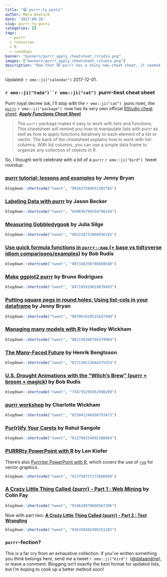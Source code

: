 ```yaml
---
title: "😸 purrr-ty posts"
author: Mara Averick
date: '2017-09-26'
slug: purrr-ty-posts
categories: []
tags:
  - purrr
  - resources
  - R
  - roundups
banner: "banners/purrr_apply_cheatsheet_rstudio.png"
images: ["banners/purrr_apply_cheatsheet_rstudio.png"]
description: "Now that 😻 purrr has a shiny new cheat sheet, it seemed like a fitting tribute to give the package its own tweet roundup..."
---
```


Updated: `r emo::ji("calendar")` 2017-12-01.


### `r emo::ji("tada")``r emo::ji("cat")`&nbsp; purrr-tiest cheat sheet

Purrr royal decree (ok, I'll stop with the `r emo::ji("cat")` &nbsp;puns now), the [`purrr`](http://purrr.tidyverse.org/) `r emo::ji("package")` &nbsp;now has its very own official [RStudio cheat sheet](https://www.rstudio.com/resources/cheatsheets/): [**_Apply Functions Cheat Sheet_**](https://github.com/rstudio/cheatsheets/blob/master/purrr.pdf)

 >  The `purrr` package makes it easy to work with lists and functions. This cheatsheet will remind you how to manipulate lists with purrr as well as how to apply functions iteratively to each element of a list or vector. The back of the cheatsheet explains how to work with list-columns. With list columns, you can use a simple data frame to organize any collection of objects in R.

So, I thought we'd celebrate with a bit of a `purrr` `r emo::ji("bird")` &nbsp;tweet roundup:

### [purrr tutorial: lessons and examples](https://jennybc.github.io/purrr-tutorial/bk00_vectors-and-lists.html) by Jenny Bryan

```r
blogdown::shortcode("tweet", "901627584651382785")
```

### [Labeling Data with purrr](http://www.json.blog/2017/03/labeling-data-with-purrr/) by Jason Becker

```r
blogdown::shortcode("tweet", "840036799254790144")
```

### [Measuring Gobbledygook](https://juliasilge.com/blog/gobbledygook/) by Julia Silge

```r
blogdown::shortcode("tweet", "802210752060936192")
```

### [Use quick formula functions in `purrr::map` (+ base vs tidtyverse idiom comparisons/examples)](https://rud.is/b/2016/07/26/use-quick-formula-functions-in-purrrmap-base-vs-tidtyverse-idiom-comparisonsexamples/) by Bob Rudis

```r
blogdown::shortcode("tweet", "807348358746689540")
```

### [Make ggplot2 purrr](http://www.brodrigues.co/blog/2017-03-29-make-ggplot2-purrr/) by Bruno Rodrigues

```r
blogdown::shortcode("tweet", "847195919019839493")
```

### [Putting square pegs in round holes: Using list-cols in your dataframe](https://speakerdeck.com/jennybc/putting-square-pegs-in-round-holes-using-list-cols-in-your-dataframe) by Jenny Bryan

```r
blogdown::shortcode("tweet", "907063420515647490")
```

### [Managing many models with R](Managing many models with R) by Hadley Wickham

```r
blogdown::shortcode("tweet", "802150368784379904")
```

### [The Many-Faced Future](http://www.jottr.org/2017/06/the-many-faced-future.html) by Henrik Bengtsson

```r
blogdown::shortcode("tweet", "872136513844375553")
```

### [U.S. Drought Animations with the “Witch’s Brew” (purrr + broom + magick)](https://rud.is/b/2016/07/27/u-s-drought-animations-with-the-witchs-brew-purrr-broom-magick/) by Bob Rudis

```r
blogdown::shortcode("tweet", "758735295952990209")
```

### [purrr workshop](https://www.dropbox.com/sh/062xjv35izc2a92/AAAnC-nzToR1rPekDZipRJSLa?dl=0) by Charlotte Wickham

```r
blogdown::shortcode("tweet", "825041246850793473")
```

### [Pur(r)ify Your Carets](http://rsangole.netlify.com/post/pur-r-ify-your-carets/) by Rahul Sangole

```r
blogdown::shortcode("tweet", "912788254692388864")
```

### [PURRRty PowerPoint with R](http://lenkiefer.com/2017/09/27/use-purrr/) by Len Kiefer

There's also [Purrrtier PowerPoint with R](http://lenkiefer.com/2017/10/21/purrrtier-powerpoint-with-r/), which covers the use of [`rvg`](https://github.com/davidgohel/rvg) for vector graphics.

```r
blogdown::shortcode("tweet", "913750757173800960")
```

### [A Crazy Little Thing Called {purrr} - Part 1 : Web Mining](http://colinfay.me/purrr-web-mining/) by Colin Fay

```r
blogdown::shortcode("tweet", "934619979680567296")
```

Now with part two: [**A Crazy Little Thing Called {purrr} - Part 2 : Text Wrangling**](http://colinfay.me/purrr-text-wrangling/)

```r
blogdown::shortcode("tweet", "936358492499251202")
```


### `purrr`-fection?

This is a far cry from an exhaustive collection. If you've written something you think belongs here, send me a tweet `r emo::ji("bird")` &nbsp;([\@dataandme](https://twitter.com/dataandme)), or leave a comment. Blogging isn't exactly the best format for updated lists, but I'm hoping to cook up a better method soon!
